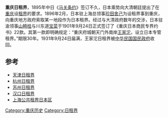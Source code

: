 '''重庆日租界'''，1895年中日《[[马关条约|马关条约]]》签订不久，日本乘势向大清朝廷提出了在[[重庆|重庆]]设[[租界|租界]]的要求。1896年2月，日本驻上海总领事[[珍田舍己|珍田舍己]]为设租界事到重庆，向重庆地方政府索取某一地段作为日本租界。经过与大清政府数年的交涉，日本驻渝领事[[山畸桂|山畸桂]]与川东道[[宝菜|宝菜]]于1901年9月24日正式签订了《重庆日本商民专界约书》22款。其第一款即明确规定：“重庆府城朝天门外南岸[[王家沱|王家沱]]，设立日本专管租界。”期限30年。1931年9月24日届满，王家沱日租界被[[中华民国国民政府|中华民国国民政府]]收回。

==参考==
*[[天津日租界|天津日租界]]
*[[杭州日租界|杭州日租界]]
*[[苏州日租界|苏州日租界]]
*[[汉口日租界|汉口日租界]]
*[[上海日租界|上海公共租界日本区]]

{{中國租界}}

[[Category:重庆历史|Category:重庆历史]]
[[Category:日租界|Category:日租界]]